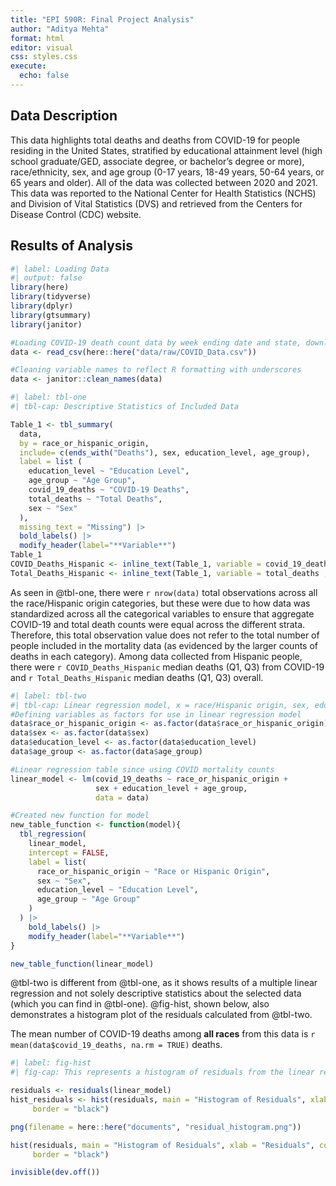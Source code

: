 ```yaml
---
title: "EPI 590R: Final Project Analysis"
author: "Aditya Mehta"
format: html
editor: visual
css: styles.css
execute:
  echo: false
---
```


## Data Description

This data highlights total deaths and deaths from COVID-19 for people residing in the United States, stratified by educational attainment level (high school graduate/GED, associate degree, or bachelor's degree or more), race/ethnicity, sex, and age group (0-17 years, 18-49 years, 50-64 years, or 65 years and older). All of the data was collected between 2020 and 2021. This data was reported to the National Center for Health Statistics (NCHS) and Division of Vital Statistics (DVS) and retrieved from the Centers for Disease Control (CDC) website.

## Results of Analysis

```r
#| label: Loading Data
#| output: false
library(here)
library(tidyverse)
library(dplyr)
library(gtsummary)
library(janitor)

#Loading COVID-19 death count data by week ending date and state, downloaded from CDC
data <- read_csv(here::here("data/raw/COVID_Data.csv"))

#Cleaning variable names to reflect R formatting with underscores
data <- janitor::clean_names(data)
```

```r
#| label: tbl-one
#| tbl-cap: Descriptive Statistics of Included Data

Table_1 <- tbl_summary(
  data, 
  by = race_or_hispanic_origin, 
  include= c(ends_with("Deaths"), sex, education_level, age_group), 
  label = list (
    education_level ~ "Education Level",
    age_group ~ "Age Group",
    covid_19_deaths ~ "COVID-19 Deaths",
    total_deaths ~ "Total Deaths",
    sex ~ "Sex"
  ),
  missing_text = "Missing") |>
  bold_labels() |>
  modify_header(label="**Variable**")
Table_1
COVID_Deaths_Hispanic <- inline_text(Table_1, variable = covid_19_deaths , column = "stat_1")
Total_Deaths_Hispanic <- inline_text(Table_1, variable = total_deaths , column = "stat_1")
```

As seen in @tbl-one, there were `r nrow(data)` total observations across all the race/Hispanic origin categories, but these were due to how data was standardized across all the categorical variables to ensure that aggregate COVID-19 and total death counts were equal across the different strata. Therefore, this total observation value does not refer to the total number of people included in the mortality data (as evidenced by the larger counts of deaths in each category). Among data collected from Hispanic people, there were `r COVID_Deaths_Hispanic` median deaths (Q1, Q3) from COVID-19 and `r Total_Deaths_Hispanic` median deaths (Q1, Q3) overall.

```r
#| label: tbl-two
#| tbl-cap: Linear regression model, x = race/Hispanic origin, sex, education level, age group, y = COVID-19 deaths
#Defining variables as factors for use in linear regression model
data$race_or_hispanic_origin <- as.factor(data$race_or_hispanic_origin)
data$sex <- as.factor(data$sex)
data$education_level <- as.factor(data$education_level)
data$age_group <- as.factor(data$age_group)

#Linear regression table since using COVID mortality counts
linear_model <- lm(covid_19_deaths ~ race_or_hispanic_origin +
                   sex + education_level + age_group, 
                   data = data)

#Created new function for model 
new_table_function <- function(model){
  tbl_regression(
    linear_model,
    intercept = FALSE,
    label = list(
      race_or_hispanic_origin ~ "Race or Hispanic Origin",
      sex ~ "Sex",
      education_level ~ "Education Level",
      age_group ~ "Age Group"
    )
  ) |>
    bold_labels() |>
    modify_header(label="**Variable**")
}

new_table_function(linear_model)
```

@tbl-two is different from @tbl-one, as it shows results of a multiple linear regression and not solely descriptive statistics about the selected data (which you can find in @tbl-one). @fig-hist, shown below, also demonstrates a histogram plot of the residuals calculated from @tbl-two.

The mean number of COVID-19 deaths among **all races** from this data is `r mean(data$covid_19_deaths, na.rm = TRUE)` deaths.

```r
#| label: fig-hist
#| fig-cap: This represents a histogram of residuals from the linear regression model.

residuals <- residuals(linear_model)
hist_residuals <- hist(residuals, main = "Histogram of Residuals", xlab = "Residuals", col = "turquoise",
     border = "black")

png(filename = here::here("documents", "residual_histogram.png"))

hist(residuals, main = "Histogram of Residuals", xlab = "Residuals", col = "turquoise",
     border = "black")

invisible(dev.off())

```

